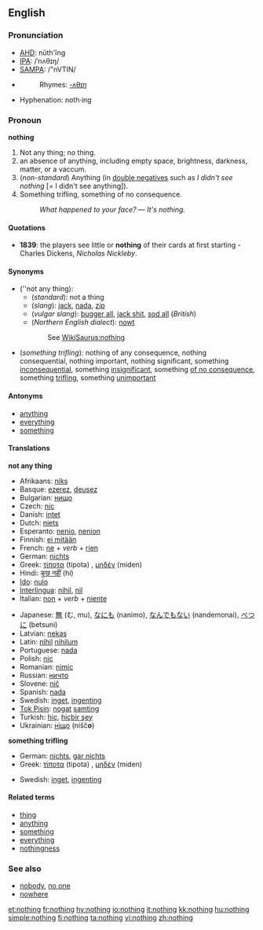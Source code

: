 {{wikipediapar|Nothing}}
==English==

{{rank|part|off|took|162|nothing|God|three|put}}

===Pronunciation===
*[[w:AHD|AHD]]: nŭth'ĭng
*[[w:IPA|IPA]]: /ˈnʌθɪŋ/
*[[w:SAMPA|SAMPA]]: /"nVTIN/
*{{audio|en-us-nothing.ogg|Audio (US)}}
*:Rhymes: [[Rhymes:English:-ʌθɪŋ|-ʌθɪŋ]]
*Hyphenation: noth&middot;ing

===Pronoun===
'''nothing'''

# Not any thing; no thing.
# an absence of anything, including empty space, brightness, darkness, matter, or a vaccum.
# (''non-standard'') Anything (in [[double negative]]s such as ''I didn't see nothing'' [= I didn't see anything]).
# Something trifling, something of no consequence.<!--"Something" is needed here to make this a pronoun.-->
#:''What happened to your face?'' &mdash; ''It's nothing.''

====Quotations====
* '''1839''': the players see little or '''nothing''' of their cards at first starting - Charles Dickens, ''Nicholas Nickleby''.

====Synonyms====
*(''not any thing):
**(''standard''): not a thing
**(''slang''): [[jack]], [[nada]], [[zip]]
**(''vulgar slang''): [[bugger all]], [[jack shit]],<!--two words?  hyphenated?--> [[sod all]] (''British'')
**(''Northern English dialect''): [[nowt]]
::See [[WikiSaurus:nothing]]
*(''something trifling''): nothing of any consequence, nothing consequential, nothing important, nothing significant, something [[inconsequential]], something [[insignificant]], something [[of no consequence]], something [[trifling]], something [[unimportant]]

====Antonyms====
*[[anything]]
*[[everything]]
*[[something]]

====Translations====
'''not any thing'''
{{top}}
*Afrikaans: [[niks]]
*Basque: [[ezerez]], [[deusez]]
*Bulgarian: [[нищо]]
*Czech: [[nic#Czech|nic]]
*Danish: [[intet]]
*Dutch: [[niets]]
*Esperanto: [[nenio]], [[nenion]]
*Finnish: [[ei mitään]]
*French: [[ne]] + ''verb'' + [[rien]]
*German: [[nichts]]
*Greek: [[τίποτα]] (tipota) {{n}}, [[μηδέν]] (miden) {{n}}
*Hindi: [[कुछ नहीं]] (hi) 
*[[Ido]]: [[nulo]]
*[[Interlingua]]: [[nihil]], [[nil]]
*Italian: [[non#Italian|non]] + ''verb'' + [[niente]]
{{mid}}
*Japanese: [[無]] (む, mu), [[なにも]] (nanimo), [[なんでもない]] (nandemonai), [[べつに]] (betsuni)
*Latvian: [[nekas]]
*Latin: [[nihil]] {{n}} {{indeclinable}} [[nihilum]] {{n}}
*Portuguese: [[nada]]
*Polish: [[nic#Polish|nic]]
*Romanian: [[nimic]]
*Russian: [[ничто|ничто]]
*Slovene: [[nič]]
*Spanish: [[nada]]
*Swedish: [[inget]], [[ingenting]]
*[[Tok Pisin]]: [[nogat]] [[samting]]
*Turkish: [[hiç]], [[hiçbir şey]]
*Ukrainian: [[ніщо]] (nišč'''o''')
{{bottom}}

'''something trifling'''
{{top}}
*German: [[nichts]], [[gar nichts]]
*Greek: [[τίποτα]] (tipota) {{n}}, [[μηδέν]] (miden) {{n}}
{{mid}}
*Swedish: [[inget]], [[ingenting]]
{{bottom}}

====Related terms====
*[[thing]]
*[[anything]]
*[[something]]
*[[everything]]
*[[nothingness]]

===See also===
*[[nobody]], [[no one]]
*[[nowhere]]

[[et:nothing]]
[[fr:nothing]]
[[hy:nothing]]
[[io:nothing]]
[[it:nothing]]
[[kk:nothing]]
[[hu:nothing]]
[[simple:nothing]]
[[fi:nothing]]
[[ta:nothing]]
[[vi:nothing]]
[[zh:nothing]]